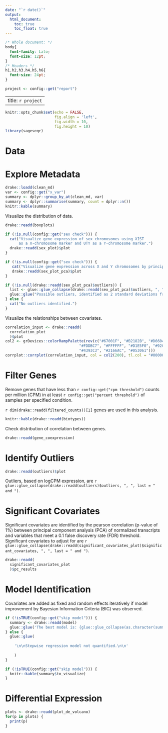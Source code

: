```yaml
---
date: "`r date()`"
output: 
  html_document:
    toc: true
    toc_float: true
---
```


```css
/* Whole document: */
body{
  font-family: Lato;
  font-size: 12pt;
}
/* Headers */
h1,h2,h3,h4,h5,h6{
  font-size: 24pt;
}
```

```r
project <- config::get("report")
```
---
title: `r project`
---
```r
knitr::opts_chunk$set(echo = FALSE, 
                      fig.align = 'left',
                      fig.width = 10, 
                      fig.height = 10)
library(sageseqr)
```
# Data


# Explore Metadata

```r
drake::loadd(clean_md)
var <- config::get("x_var")
summary <- dplyr::group_by_at(clean_md, var)
summary <- dplyr::summarise(summary, count = dplyr::n())
knitr::kable(summary)
```

Visualize the distribution of data.
```r
drake::readd(boxplots)
```

```r
if (!is.null(config::get("sex check"))) {
  cat("Visualize gene expression of sex chromosomes using XIST 
      as a X-chromosome marker and UTY as a Y-chromosome marker.")
  drake::readd(sex_plot)$plot
}
```

```r
if (!is.null(config::get("sex check"))) {
   cat("Visualize gene expression across X and Y chromosomes by principal component analysis (PCA).")
   drake::readd(sex_plot_pca)$plot
}
```

```r
if (!is.null(drake::readd(sex_plot_pca)$outliers)) {
  list <- glue::glue_collapse(drake::readd(sex_plot_pca)$outliers, ", ", last = " and ")
  glue::glue("Possible outliers, identified as 2 standard deviations from the mean of samples n split by {config::get('sex check')} are {list}.")
} else {
  cat("No outliers identified.")
}
```

Visualize the relationships between covariates.
```r
correlation_input <- drake::readd(
  correlation_plot
  )$plot
col2 <- grDevices::colorRampPalette(rev(c("#67001F", "#B2182B", "#D6604D", "#F4A582",
                                 "#FDDBC7", "#FFFFFF", "#D1E5F0", "#92C5DE",
                                 "#4393C3", "#2166AC", "#053061")))
corrplot::corrplot(correlation_input, col = col2(200), tl.col = "#000000")
```

# Filter Genes

Remove genes that have less than `r config::get("cpm threshold")` counts per million (CPM) in at least `r config::get("percent threshold")` of samples per specified condition.

`r dim(drake::readd(filtered_counts))[1]` genes are used in this analysis.
```r
knitr::kable(drake::readd(biotypes))
```

Check distribution of correlation between genes.
```r
drake::readd(gene_coexpression)
```

# Identify Outliers

```r
drake::readd(outliers)$plot
```
Outliers, based on logCPM expression, are `r glue::glue_collapse(drake::readd(outliers)$outliers, ", ", last = " and ")`.

# Significant Covariates

Significant covariates are identified by the pearson correlation (p-value of 1%) between principal component analysis (PCA) of normalized transcripts and variables that meet a 0.1 false discovery rate (FDR) threshold. Significant covariates to adjust for are `r glue::glue_collapse(drake::readd(significant_covariates_plot)$significant_covariates, ", ", last = " and ")`.

```r
drake::readd(
  significant_covariates_plot
  )$pc_results
```

# Model Identification
Covariates are added as fixed and random effects iteratively if model improvement by  Bayesian Information Criteria (BIC) was observed.
```r
if (!isTRUE(config::get("skip model"))) {
  summary <- drake::readd(model)
  glue::glue('The best model is: {glue::glue_collapse(as.character(summary$formula), " ")}')
} else {
  glue::glue(
    
    '\n\nStepwise regression model not quantified.\n\n'
    
    )
}

```
\n
```r
if (!isTRUE(config::get("skip model"))) {
  knitr::kable(summary$to_visualize)
}
```
# Differential Expression

```r
plots <- drake::readd(plot_de_volcano)
for(p in plots) {
  print(p)
}
```
